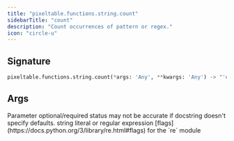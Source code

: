 ```yaml
---
title: "pixeltable.functions.string.count"
sidebarTitle: "count"
description: "Count occurrences of pattern or regex."
icon: "circle-u"
---
```

## Signature

```python
pixeltable.functions.string.count(*args: 'Any', **kwargs: 'Any') -> "'exprs.FunctionCall'"
```

## Args

<Note>
Parameter optional/required status may not be accurate if docstring doesn't specify defaults.
</Note>

<ParamField path="pattern" type="string" required>
  string literal or regular expression


</ParamField>

<ParamField path="flags" type="string" required>
  [flags](https://docs.python.org/3/library/re.html#flags) for the `re` module


</ParamField>


